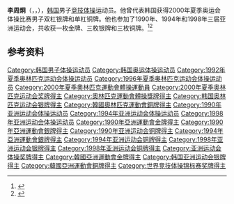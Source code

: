 {{NoteTA|G1=Sports}}

{{Infobox sportsperson
| name           = 李周炯
| image          = 제6회 코카-콜라 체육대상 최우수선수상 수상자 이주형.jpg
| nationality    = {{KOR}}
| birth_date     = {{birth date and age|1973|3|5|df=yes}}
| birth_place    =
| death_date     = 
| death_place    = 
| medaltemplates = 
{{MedalSport|男子[[競技體操|競技體操]]}}
{{MedalCountry | {{KOR}} }}
{{MedalCompetition | [[奧林匹克運動會|奧林匹克運動會]]}}
{{MedalSilver|[[2000年夏季奧林匹克運動會|2000 澳洲雪梨]] | {{link-en|Gymnastics_at_the_2000_Summer_Olympics_–_Men%27s_parallel_bars||雙槓}}}}
{{MedalBronze|[[2000年夏季奧林匹克運動會|2000 澳洲雪梨]] | {{link-en|Gymnastics at the 2000 Summer Olympics – Men's horizontal bar||單槓}}}}
{{MedalCompetition | [[世界錦標賽|世界錦標賽]]}}
{{MedalGold | [[1999年世界競技體操錦標賽|1999 中國天津]] |雙槓 }}
| module3        = {{Infobox Korean name
| hangul    = 이주형
| hanja     = 
| rr        = I Ju-hyeong
| mr        = Ri Chu-hyŏng
| koreanipa = 
| child     = yes}}
}}

'''李周炯'''（{{lang-ko|이주형}}，{{lang-en|Lee Joo-hyung}}，{{bd|1973年|3月5日||}}），[[韩国|韩国]]男子[[竞技体操|竞技体操]]运动员。他曾代表韩国获得2000年夏季奥运会体操比赛男子双杠银牌和单杠铜牌。他也参加了1990年、1994年和1998年三届亚洲运动会，共收获一枚金牌、三枚银牌和三枚铜牌。<ref>{{Cite web|title=Joo-hyung LEE|url=https://www.olympic.org/joo-hyung-lee|accessdate=2021-03-31|work=International Olympic Committee|archive-date=2017-03-26|archive-url=https://web.archive.org/web/20170326111130/https://www.olympic.org/joo-hyung-lee|dead-url=no}}</ref><ref>{{cite web|url=https://www.olympedia.org/athletes/30647|title=Lee Joo-hyung|work=Olympedia|accessdate=2021-04-01|archive-date=2021-08-06|archive-url=https://web.archive.org/web/20210806205140/http://www.olympedia.org/athletes/30647|dead-url=no}}</ref>

== 参考资料 ==
{{reflist}}

{{Authority control}}
{{DEFAULTSORT:Lee, Joo-hyung}}
[[Category:韩国男子体操运动员|Category:韩国男子体操运动员]]
[[Category:韩国奥运体操运动员|Category:韩国奥运体操运动员]]
[[Category:1992年夏季奥林匹克运动会体操运动员|Category:1992年夏季奥林匹克运动会体操运动员]]
[[Category:1996年夏季奥林匹克运动会体操运动员|Category:1996年夏季奥林匹克运动会体操运动员]]
[[Category:2000年夏季奧林匹克運動會體操運動員|Category:2000年夏季奧林匹克運動會體操運動員]]
[[Category:2000年夏季奥林匹克运动会奖牌得主|Category:2000年夏季奥林匹克运动会奖牌得主]]
[[Category:奧林匹克運動會體操獎牌得主|Category:奧林匹克運動會體操獎牌得主]]
[[Category:韩国奥林匹克运动会银牌得主|Category:韩国奥林匹克运动会银牌得主]]
[[Category:韓國奧林匹克運動會銅牌得主|Category:韓國奧林匹克運動會銅牌得主]]
[[Category:1990年亚洲运动会体操运动员|Category:1990年亚洲运动会体操运动员]]
[[Category:1994年亚洲运动会体操运动员|Category:1994年亚洲运动会体操运动员]]
[[Category:1998年亚洲运动会体操运动员|Category:1998年亚洲运动会体操运动员]]
[[Category:1990年亞洲運動會金牌得主|Category:1990年亞洲運動會金牌得主]]
[[Category:1990年亞洲運動會銀牌得主|Category:1990年亞洲運動會銀牌得主]]
[[Category:1990年亚洲运动会铜牌得主|Category:1990年亚洲运动会铜牌得主]]
[[Category:1994年亞洲運動會銀牌得主|Category:1994年亞洲運動會銀牌得主]]
[[Category:1994年亚洲运动会铜牌得主|Category:1994年亚洲运动会铜牌得主]]
[[Category:1998年亚洲运动会银牌得主|Category:1998年亚洲运动会银牌得主]]
[[Category:1998年亚洲运动会铜牌得主|Category:1998年亚洲运动会铜牌得主]]
[[Category:亚洲运动会体操奖牌得主|Category:亚洲运动会体操奖牌得主]]
[[Category:韓國亞洲運動會金牌得主|Category:韓國亞洲運動會金牌得主]]
[[Category:韩国亚洲运动会银牌得主|Category:韩国亚洲运动会银牌得主]]
[[Category:韓國亞洲運動會銅牌得主|Category:韓國亞洲運動會銅牌得主]]
[[Category:世界竞技体操锦标赛奖牌得主|Category:世界竞技体操锦标赛奖牌得主]]